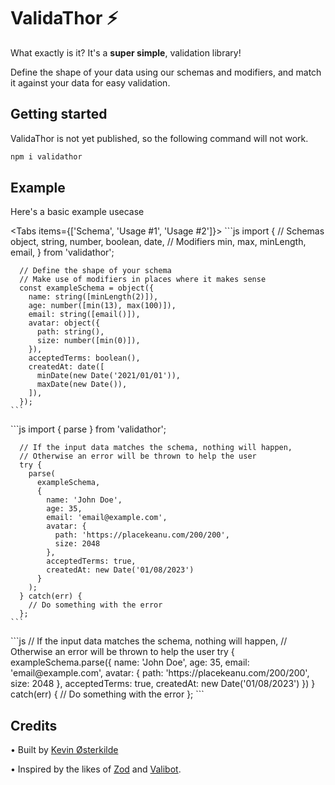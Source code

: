 
# ValidaThor ⚡️
 
What exactly is it? It's a **super simple**, validation library!

Define the shape of your data using our schemas and modifiers, and match it against your data for easy validation.

## Getting started

<Callout type="info" emoji="ℹ️">
  ValidaThor is not yet published, so the following command will not work.
</Callout>

```sh npm2yarn
npm i validathor
```

## Example

Here's a basic example usecase

<Tabs items={['Schema', 'Usage #1', 'Usage #2']}>
  <Tab>
    ```js
      import {
        // Schemas
        object, string, number, boolean, date,
        // Modifiers
        min, max, minLength, email,
      } from 'validathor';

      // Define the shape of your schema
      // Make use of modifiers in places where it makes sense
      const exampleSchema = object({
        name: string([minLength(2)]),
        age: number([min(13), max(100)]),
        email: string([email()]),
        avatar: object({
          path: string(),
          size: number([min(0)]),
        }),
        acceptedTerms: boolean(),
        createdAt: date([
          minDate(new Date('2021/01/01')),
          maxDate(new Date()),
        ]),
      });
    ```
  </Tab>
  <Tab>
    ```js
      import { parse } from 'validathor';

      // If the input data matches the schema, nothing will happen,
      // Otherwise an error will be thrown to help the user
      try {
        parse(
          exampleSchema,
          {
            name: 'John Doe',
            age: 35,
            email: 'email@example.com',
            avatar: {
              path: 'https://placekeanu.com/200/200',
              size: 2048
            },
            acceptedTerms: true,
            createdAt: new Date('01/08/2023')
          }
        );
      } catch(err) {
        // Do something with the error
      };
    ```
  </Tab>
  <Tab>
    ```js
      // If the input data matches the schema, nothing will happen,
      // Otherwise an error will be thrown to help the user
      try {
        exampleSchema.parse({
          name: 'John Doe',
          age: 35,
          email: 'email@example.com',
          avatar: {
            path: 'https://placekeanu.com/200/200',
            size: 2048
          },
          acceptedTerms: true,
          createdAt: new Date('01/08/2023')
        })
      } catch(err) {
        // Do something with the error
      };
    ```
  </Tab>
</Tabs>


## Credits

• Built by [Kevin Østerkilde](https://oesterkilde.dk/?utm_campaign=validathor&utm_source=docs&utm_medium=introduction)

• Inspired by the likes of [Zod](https://github.com/colinhacks/zod) and [Valibot](https://github.com/fabian-hiller/valibot).